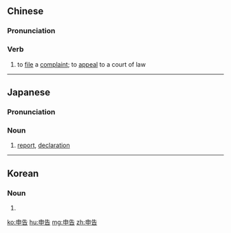 ==Chinese==
{{zh-forms}}

===Pronunciation===
{{zh-pron
|m=shēngào
|c=san1 gou3
|h=pfs=sṳ̂n-ko
|mn=sin-kò
|cat=v
}}

===Verb===
{{zh-verb}}

# to [[file]] a [[complaint]]; to [[appeal]] to a court of law

----

==Japanese==
{{ja-kanjitab|しん|こく|yomi=o}}

===Pronunciation===
{{ja-pron|しんこく|y=o}}

===Noun===
{{ja-noun|しんこく}}

# [[report]], [[declaration]]

----

==Korean==
{{ko-hanjatab}}

===Noun===
{{ko-noun|hj|hangeul=신고}}

# {{hanja form of|신고|[[report]], [[declaration]]}}

{{zh-cat|Law}}

[[ko:申告]]
[[hu:申告]]
[[mg:申告]]
[[zh:申告]]